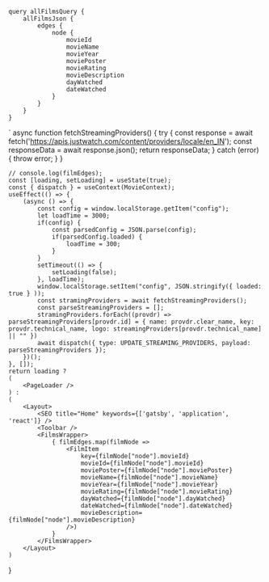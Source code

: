 

	query allFilmsQuery {
		allFilmsJson {
			edges {
				node {
					movieId
					movieName
					movieYear
					moviePoster
					movieRating
					movieDescription
					dayWatched
					dateWatched
				}
			}
		}
	}
`
async function fetchStreamingProviders() {
	try {
		const response = await fetch('https://apis.justwatch.com/content/providers/locale/en_IN');
		const responseData = await response.json();
		return responseData;
	} catch (error) {
		throw error;
	}
}

	// console.log(filmEdges);
	const [loading, setLoading] = useState(true);
	const { dispatch } = useContext(MovieContext);
	useEffect(() => {
		(async () => {
			const config = window.localStorage.getItem("config");
			let loadTime = 3000;
			if(config) {
				const parsedConfig = JSON.parse(config);
				if(parsedConfig.loaded) {
					loadTime = 300;
				}
			}
			setTimeout(() => {
				setLoading(false);
			}, loadTime);
			window.localStorage.setItem("config", JSON.stringify({ loaded: true } ));
			const stramingProviders = await fetchStreamingProviders();
			const parseStreamingProviders = [];
			stramingProviders.forEach((provdr) => parseStreamingProviders[provdr.id] = { name: provdr.clear_name, key: provdr.technical_name, logo: streamingProviders[provdr.technical_name] || "" })
			await dispatch({ type: UPDATE_STREAMING_PROVIDERS, payload: parseStreamingProviders });
		})();
	}, []);
	return loading ?
	(
		<PageLoader />
	) :
	(
		<Layout>
			<SEO title="Home" keywords={['gatsby', 'application', 'react']} />
			<Toolbar />
			<FilmsWrapper>
				{ filmEdges.map(filmNode => 
					<FilmItem 
						key={filmNode["node"].movieId}
						movieId={filmNode["node"].movieId}
						moviePoster={filmNode["node"].moviePoster}
						movieName={filmNode["node"].movieName}
						movieYear={filmNode["node"].movieYear}
						movieRating={filmNode["node"].movieRating}
						dayWatched={filmNode["node"].dayWatched}
						dateWatched={filmNode["node"].dateWatched}
						movieDescription={filmNode["node"].movieDescription}
					/>)
				}
			</FilmsWrapper>
		</Layout>
	)
}